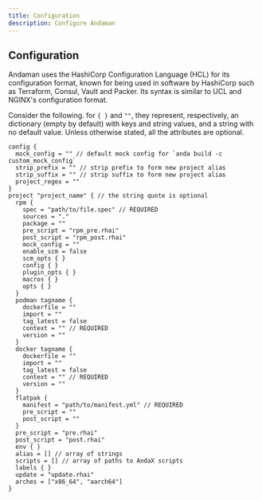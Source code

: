 ```yaml
---
title: Configuration
description: Configure Andaman
---
```



## Configuration

Andaman uses the HashiCorp Configuration Language (HCL) for its configuration format, known for being used in software by HashiCorp such as Terraform, Consul, Vault and Packer. Its syntax is similar to UCL and NGINX's configuration format.

Consider the following. for `{ }` and `""`, they represent, respectively, an dictionary (empty by default) with keys and string values, and a string with no default value. Unless otherwise stated, all the attributes are optional.

```hcl
config {
  mock_config = "" // default mock config for `anda build -c custom_mock_config`
  strip_prefix = "" // strip prefix to form new project alias
  strip_suffix = "" // strip suffix to form new project alias
  project_regex = ""
}
project "project_name" { // the string quote is optional
  rpm {
    spec = "path/to/file.spec" // REQUIRED
    sources = "."
    package = ""
    pre_script = "rpm_pre.rhai"
    post_script = "rpm_post.rhai"
    mock_config = ""
    enable_scm = false
    scm_opts { }
    config { }
    plugin_opts { }
    macros { }
    opts { }
  }
  podman tagname {
    dockerfile = ""
    import = ""
    tag_latest = false
    context = "" // REQUIRED
    version = ""
  }
  docker tagname {
    dockerfile = ""
    import = ""
    tag_latest = false
    context = "" // REQUIRED
    version = ""
  }
  flatpak {
    manifest = "path/to/manifest.yml" // REQUIRED
    pre_script = ""
    post_script = ""
  }
  pre_script = "pre.rhai"
  post_script = "post.rhai"
  env { }
  alias = [] // array of strings
  scripts = [] // array of paths to AndaX scripts
  labels { }
  update = "update.rhai"
  arches = ["x86_64", "aarch64"]
}
```
